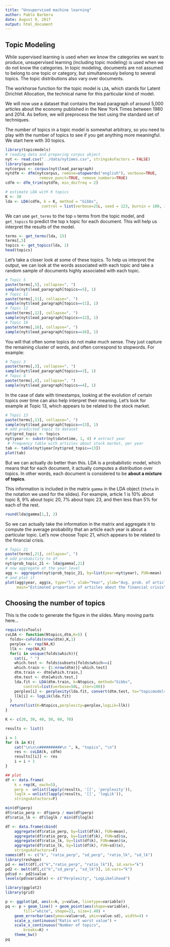 ```yaml
---
title: "Unsupervised machine learning"
author: Pablo Barbera
date: August 9, 2017
output: html_document
---
```


## Topic Modeling

While supervised learning is used when we know the categories we want to produce, unsupervised learning (including topic modeling) is used when we do not know the categories. In topic modeling, documents are not assumed to belong to one topic or category, but simultaneously belong to several topics. The topic distributions also vary over documents. 

The workhorse function for the topic model is `LDA`, which stands for Latent Dirichlet Allocation, the technical name for this particular kind of model. 

We will now use a dataset that contains the lead paragraph of around 5,000 articles about the economy published in the New York Times between 1980 and 2014. As before, we will preprocess the text using the standard set of techniques.

The number of topics in a topic model is somewhat arbitrary, so you need to play with the number of topics to see if you get anything more meaningful. We start here with 30 topics.

```r
library(topicmodels)
# reading data and preparing corpus object
nyt <- read.csv("../data/nytimes.csv", stringsAsFactors = FALSE)
library(quanteda)
nytcorpus <- corpus(nyt$lead_paragraph)
nytdfm <- dfm(nytcorpus, remove=stopwords("english"), verbose=TRUE,
               remove_punct=TRUE, remove_numbers=TRUE)
cdfm <- dfm_trim(nytdfm, min_docfreq = 2)

# estimate LDA with K topics
K <- 30
lda <- LDA(cdfm, k = K, method = "Gibbs", 
                control = list(verbose=25L, seed = 123, burnin = 100, iter = 500))
```

We can use `get_terms` to the top `n` terms from the topic model, and `get_topics` to predict the top `k` topic for each document. This will help us interpret the results of the model.

```r
terms <- get_terms(lda, 15)
terms[,5]
topics <- get_topics(lda, 1)
head(topics)
```

Let's take a closer look at some of these topics. To help us interpret the output, we can look at the words associated with each topic and take a random sample of documents highly associated with each topic.

```r
# Topic 5
paste(terms[,5], collapse=", ")
sample(nyt$lead_paragraph[topics==5], 1)
# Topic 11
paste(terms[,11], collapse=", ")
sample(nyt$lead_paragraph[topics==11], 1)
# Topic 12
paste(terms[,12], collapse=", ")
sample(nyt$lead_paragraph[topics==12], 1)
# Topic 16
paste(terms[,16], collapse=", ")
sample(nyt$lead_paragraph[topics==16], 1)
```

You will that often some topics do not make much sense. They just capture the remaining cluster of words, and often correspond to stopwords. For example:

```r
# Topic 3
paste(terms[,3], collapse=", ")
sample(nyt$lead_paragraph[topics==3], 1)
# Topic 4
paste(terms[,4], collapse=", ")
sample(nyt$lead_paragraph[topics==4], 1)
```

In the case of date with timestamps, looking at the evolution of certain topics over time can also help interpret their meaning. Let's look for example at Topic 13, which appears to be related to the stock market.

```r
# Topic 13
paste(terms[,13], collapse=", ")
sample(nyt$lead_paragraph[topics==13], 1)
# add predicted topic to dataset
nyt$pred_topic <- topics
nyt$year <- substr(nyt$datetime, 1, 4) # extract year
 # frequency table with articles about stock market, per year
tab <- table(nyt$year[nyt$pred_topic==13])
plot(tab)
```

But we can actually do better than this. LDA is a probabilistic model, which means that for each document, it actually computes a distribution over topics. In other words, each document is considered to be __about a mixture of topics__. 

This information is included in the matrix `gamma` in the LDA object (`theta` in the notation we used for the slides). For example, article 1 is 10% about topic 8, 9% about topic 20, 7% about topic 23, and then less than 5% for each of the rest.

```r
round(lda@gamma[1,], 2)
```

So we can actually take the information in the matrix and aggregate it to compute the average probability that an article each year is about a particular topic. Let's now choose Topic 21, which appears to be related to the financial crisis.

```r
# Topic 21
paste(terms[,21], collapse=", ")
# add probability to df
nyt$prob_topic_21 <- lda@gamma[,21]
# now aggregate at the year level
agg <- aggregate(nyt$prob_topic_21, by=list(year=nyt$year), FUN=mean)
# and plot it
plot(agg$year, agg$x, type="l", xlab="Year", ylab="Avg. prob. of article about topic 21",
     main="Estimated proportion of articles about the financial crisis")

```

## Choosing the number of topics

This is the code to generate the figure in the slides. Many moving parts here...

```r
require(cvTools)
cvLDA <- function(Ntopics,dtm,K=5) {
  folds<-cvFolds(nrow(dtm),K,1)
  perplex <- rep(NA,K)
  llk <- rep(NA,K)
  for(i in unique(folds$which)){
    cat(i, " ")
    which.test <- folds$subsets[folds$which==i]
    which.train <- {1:nrow(dtm)}[-which.test]
    dtm.train <- dtm[which.train,]
    dtm.test <- dtm[which.test,]
    lda.fit <- LDA(dtm.train, k=Ntopics, method="Gibbs",
        control=list(verbose=50L, iter=100))
    perplex[i] <- perplexity(lda.fit, convert(dtm.test, to="topicmodels"))
    llk[i] <- logLik(lda.fit)
  }
  return(list(K=Ntopics,perplexity=perplex,logLik=llk))
}
```

```r
K <- c(20, 30, 40, 50, 60, 70)

results <- list()

i = 1
for (k in K){
    cat("\n\n\n##########\n ", k, "topics", "\n")
    res <- cvLDA(k, cdfm)
    results[[i]] <- res
    i = i + 1
}
```


```r
## plot
df <- data.frame(
    k = rep(K, each=5),
    perp =  unlist(lapply(results, '[[', 'perplexity')),
    loglk = unlist(lapply(results, '[[', 'logLik')),
    stringsAsFactors=F)

min(df$perp)
df$ratio_perp <- df$perp / max(df$perp)
df$ratio_lk <- df$loglk / min(df$loglk)

df <- data.frame(cbind(
    aggregate(df$ratio_perp, by=list(df$k), FUN=mean),
    aggregate(df$ratio_perp, by=list(df$k), FUN=sd)$x,
    aggregate(df$ratio_lk, by=list(df$k), FUN=mean)$x,
    aggregate(df$ratio_lk, by=list(df$k), FUN=sd)$x),
    stringsAsFactors=F)
names(df) <- c("k", "ratio_perp", "sd_perp", "ratio_lk", "sd_lk")
library(reshape)
pd <- melt(df[,c("k","ratio_perp", "ratio_lk")], id.vars="k")
pd2 <- melt(df[,c("k","sd_perp", "sd_lk")], id.vars="k")
pd$sd <- pd2$value
levels(pd$variable) <- c("Perplexity", "LogLikelihood")

library(ggplot2)
library(grid)

p <- ggplot(pd, aes(x=k, y=value, linetype=variable))
pq <- p + geom_line() + geom_point(aes(shape=variable), 
        fill="white", shape=21, size=1.40) +
    geom_errorbar(aes(ymax=value+sd, ymin=value-sd), width=4) +
    scale_y_continuous("Ratio wrt worst value") +
    scale_x_continuous("Number of topics", 
        breaks=K) +
    theme_bw() 
pq
```

